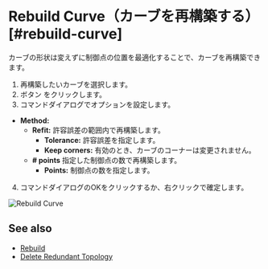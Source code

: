 
# Rebuild Curve（カーブを再構築する）[#rebuild-curve]

<Reference shortcut="" command="Rebuild Curve" button="コマンドバー右" />

カーブの形状は変えずに制御点の位置を最適化することで、カーブを再構築できます。

1. 再構築したいカーブを選択します。
2. ボタン <ButtonIcon type="button-rebuild" /> をクリックします。
3. コマンドダイアログでオプションを設定します。
  - **Method:**
    - **Refit:** 許容誤差の範囲内で再構築します。
      - **Tolerance:** 許容誤差を指定します。
      - **Keep corners:** 有効のとき、カーブのコーナーは変更されません。
    - **# points** 指定した制御点の数で再構築します。
      - **Points:** 制御点の数を指定します。
4. コマンドダイアログのOKをクリックするか、右クリックで確定します。

![Rebuild Curve](/img/rebuild-curve.gif)

## See also
- [Rebuild](./rebuild)
- [Delete Redundant Topology](./delete-redundant-topology)